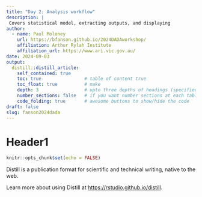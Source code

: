 ```yaml
---
title: "Day 2: Analysis workflow"
description: |
 Covers statistical model, extracting outputs, and displaying
author:
  - name: Paul Moloney
    url: https://bfanson.github.io/2024DADAworkshop/
    affiliation: Arthur Rylah Institute
    affiliation_url: https://www.ari.vic.gov.au/
date: 2024-09-03
output:
  distill::distill_article:
    self_contained: true
    toc: true                # table of content true
    toc_float: true          # make 
    depth: 3                 # upto three depths of headings (specified by #, ## and ###)
    number_sections: false   # if you want number sections at each table header
    code_folding: true       # awesome buttons to show/hide the code
draft: false
slug: fanson2024dada
---
```



# Header1

```r
knitr::opts_chunk$set(echo = FALSE)
```

Distill is a publication format for scientific and technical writing, native to the web.

Learn more about using Distill at <https://rstudio.github.io/distill>.


